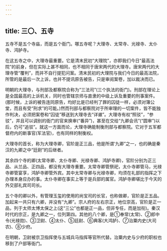 ```yaml
---
---
---
```

title: 三〇、五寺
---



五寺不是五个寺庙，而是五个衙门。哪五寺呢？大理寺、太常寺、光禄寺、太仆寺、鸿胪寺。

在这五寺之中，大理寺最重要。它是清末民初“大理院”，亦即我们今日“最高法院”的前身，但在实际上甚不相同，也不相同于唐宋两代的大理寺。唐宋两代的大理寺管“覆判”，而并不自行提犯问案。清末民初的大理院与我们今日的最高法院，所管的是最后一次上诉，也并不提讯原告被告，只是审阅案卷，加以裁决而已。

明朝的大理寺，与刑部及都察院合称为“三法司”(三个执法的衙门)。刑部在理论上是全国最高的上诉机关，同时也管辖京师与直隶的中级上诉及重要的刑事案件。(那时候，上诉的被告连同原告，均好比是已经判了罪的囚徒一样，必须对簿公堂，而且有受“刑求”的可能。)然而刊部与都察院对于所审理的一切案件，皆不能独作判决，必须把案卷和“囚徒”移送到大理寺去“详谳”。大理寺有权“照驳”，“参驳”，并且可以调别的衙门的官来换审(“番异”)，甚至在交给“九卿会讯”(“圆审”)以后，仍可“追驳”。就这一方面而论，大理寺确能制衡刑部与都察院。它对于五军都督府内的断事官(军法官)，也有同样的制衡权。

大理寺的首长，称为大理寺卿，官阶是正三品，他是所谓‘九卿”之一，也的确是秦汉的九卿之中“廷尉”的后继者。

其余四个寺的卿(太常寺卿、太仆寺卿、光禄寺卿、鸿胪寺卿)，官阶分别为正三品、从兰品、正四品，都没有大理寺重要。太常寺卿管祭祀，太仆寺卿管马，光禄寺卿管宴享，鸿胪寺卿管外宾。其中太常寺卿与光禄寺卿，均须在礼部的指挥之下办理本身应办的事。太仆寺卿在事实上等于是兵部的属官。鸿胪寺卿堪比于今天的外交部礼宾司司长。

五个寺的卿以外，有管理玉玺的使用的尚宝司的长官，也称做卿，官阶是正五品。加起来一共只有六卿，并没有“九卿”。宗人府的左右宗正，地位崇高，官阶是正一品，列于太师太博太保之上(这“三公”也都是正一品，但非专任，而是加衔)。秦汉时代的宗正，是九卿之一，位列第四。其他的八个卿，是①奉常(太常)、②郎中令(光禄勋)、③卫尉、④太仆、⑤廷尉、⑥典客(大鸿胪)、⑦治粟内史(大司农)、⑧少府。

在明朝，卫尉被京卫指挥使与五城兵马指挥等官所代替。治粟内史与少府的职权也移到了户部等衙门。